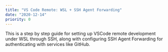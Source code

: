 ```yaml
---
title: "VS Code Remote: WSL + SSH Agent Forwarding"
date: "2020-12-14"
priority: 0
---
```


This is a step by step guide for setting up VSCode remote development under WSL through SSH, along with configuring SSH
Agent Forwarding for authenticating with services like GitHub.